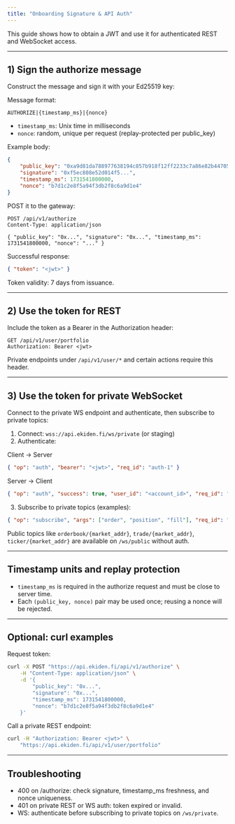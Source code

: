 ```yaml
---
title: "Onboarding Signature & API Auth"
---
```


This guide shows how to obtain a JWT and use it for authenticated REST and WebSocket access.

---

## 1) Sign the authorize message

Construct the message and sign it with your Ed25519 key:

Message format:

```
AUTHORIZE|{timestamp_ms}|{nonce}
```

- `timestamp_ms`: Unix time in milliseconds
- `nonce`: random, unique per request (replay-protected per public_key)

Example body:

```json
{
    "public_key": "0xa9d81da788977638194c857b918f12ff2233c7a86e82b44705761b2d02426f6d",
    "signature": "0xf5ec808e52d014f5...",
    "timestamp_ms": 1731541800000,
    "nonce": "b7d1c2e8f5a94f3db2f8c6a9d1e4"
}
```

POST it to the gateway:

```http
POST /api/v1/authorize
Content-Type: application/json

{ "public_key": "0x...", "signature": "0x...", "timestamp_ms": 1731541800000, "nonce": "..." }
```

Successful response:

```json
{ "token": "<jwt>" }
```

Token validity: 7 days from issuance.

---

## 2) Use the token for REST

Include the token as a Bearer in the Authorization header:

```http
GET /api/v1/user/portfolio
Authorization: Bearer <jwt>
```

Private endpoints under `/api/v1/user/*` and certain actions require this header.

---

## 3) Use the token for private WebSocket

Connect to the private WS endpoint and authenticate, then subscribe to private topics:

1. Connect: `wss://api.ekiden.fi/ws/private` (or staging)
2. Authenticate:

Client → Server

```json
{ "op": "auth", "bearer": "<jwt>", "req_id": "auth-1" }
```

Server → Client

```json
{ "op": "auth", "success": true, "user_id": "<account_id>", "req_id": "auth-1" }
```

3. Subscribe to private topics (examples):

```json
{ "op": "subscribe", "args": ["order", "position", "fill"], "req_id": "sub-1" }
```

Public topics like `orderbook/{market_addr}`, `trade/{market_addr}`, `ticker/{market_addr}` are available on `/ws/public` without auth.

---

## Timestamp units and replay protection

- `timestamp_ms` is required in the authorize request and must be close to server time.
- Each `(public_key, nonce)` pair may be used once; reusing a nonce will be rejected.

---

## Optional: curl examples

Request token:

```bash
curl -X POST "https://api.ekiden.fi/api/v1/authorize" \
    -H "Content-Type: application/json" \
    -d '{
        "public_key": "0x...",
        "signature": "0x...",
        "timestamp_ms": 1731541800000,
        "nonce": "b7d1c2e8f5a94f3db2f8c6a9d1e4"
    }'
```

Call a private REST endpoint:

```bash
curl -H "Authorization: Bearer <jwt>" \
    "https://api.ekiden.fi/api/v1/user/portfolio"
```

---

## Troubleshooting

- 400 on /authorize: check signature, timestamp_ms freshness, and nonce uniqueness.
- 401 on private REST or WS auth: token expired or invalid.
- WS: authenticate before subscribing to private topics on `/ws/private`.
